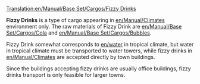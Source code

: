 [[Translation:en/Manual/Base Set/Cargos/Fizzy Drinks]]

{{en/Cargo|name=Fizzy Drinks
|image=en/FizzyDrinks.png|produced=[[en/Manual/Base Set/Industries/Fizzy Drink Factory]]
|accepted=[[en/Manual/Towns]]
}}

'''Fizzy Drinks''' is a type of cargo appearing in [[en/Manual/Climates]] environment only.  The raw materials of Fizzy Drink are [[en/Manual/Base Set/Cargos/Cola]] and [[en/Manual/Base Set/Cargos/Bubbles]].

Fizzy Drink somewhat corresponds to [[en/water]] in tropical climate, but water in tropical climate must be transported to water towers, while fizzy drinks in [[en/Manual/Climates]] are accepted directly by town buildings.

Since the buildings accepting fizzy drinks are usually office buildings, fizzy drinks transport is only feasible for larger towns.